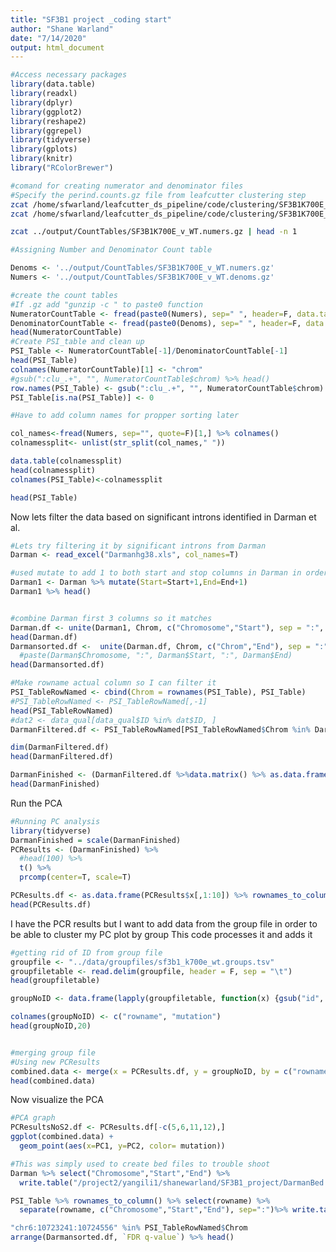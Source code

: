 ```yaml
---
title: "SF3B1 project _coding start"
author: "Shane Warland"
date: "7/14/2020"
output: html_document
---
```

```r
#Access necessary packages
library(data.table)
library(readxl)
library(dplyr)
library(ggplot2)
library(reshape2)
library(ggrepel)
library(tidyverse)
library(gplots)
library(knitr)
library("RColorBrewer")
```

```bash
#comand for creating numerator and denominator files
#Specify the perind.counts.gz file from leafcutter clustering step
zcat /home/sfwarland/leafcutter_ds_pipeline/code/clustering/SF3B1K700E_v_WT/leafcutter_perind.counts.gz | perl -lne 'if ($.==1) {print} else {$_ =~ s/\d+\///g; print}' > leafcutter_perind.counts.numers
zcat /home/sfwarland/leafcutter_ds_pipeline/code/clustering/SF3B1K700E_v_WT/leafcutter_perind.counts.gz  | perl -lne 'if ($.==1) {print} else {$_ =~ s/\/\d+//g; print}' > leafcutter_perind.counts.denoms
```

```bash
zcat ../output/CountTables/SF3B1K700E_v_WT.numers.gz | head -n 1 
```

```r
#Assigning Number and Denominator Count table

Denoms <- '../output/CountTables/SF3B1K700E_v_WT.numers.gz'
Numers <- '../output/CountTables/SF3B1K700E_v_WT.denoms.gz'

#create the count tables
#If .gz add "gunzip -c " to paste0 function
NumeratorCountTable <- fread(paste0(Numers), sep=" ", header=F, data.table=F)
DenominatorCountTable <- fread(paste0(Denoms), sep=" ", header=F, data.table=F)
head(NumeratorCountTable)
#Create PSI_table and clean up
PSI_Table <- NumeratorCountTable[-1]/DenominatorCountTable[-1]
head(PSI_Table)
colnames(NumeratorCountTable)[1] <- "chrom"
#gsub(":clu_.+", "", NumeratorCountTable$chrom) %>% head()
row.names(PSI_Table) <- gsub(":clu_.+", "", NumeratorCountTable$chrom)
PSI_Table[is.na(PSI_Table)] <- 0

#Have to add column names for propper sorting later

col_names<-fread(Numers, sep="", quote=F)[1,] %>% colnames()
colnamessplit<- unlist(str_split(col_names," "))

data.table(colnamessplit)
head(colnamessplit)
colnames(PSI_Table)<-colnamessplit

head(PSI_Table)
```
Now lets filter the data based on significant introns identified in Darman et al.
```r
#Lets try filtering it by significant introns from Darman
Darman <- read_excel("Darmanhg38.xls", col_names=T)

#used mutate to add 1 to both start and stop columns in Darman in order to clean up mapping 
Darman1 <- Darman %>% mutate(Start=Start+1,End=End+1) 
Darman1 %>% head()


#combine Darman first 3 columns so it matches
Darman.df <- unite(Darman1, Chrom, c("Chromosome","Start"), sep = ":", remove = TRUE, na.rm = FALSE)
head(Darman.df)
Darmansorted.df <-  unite(Darman.df, Chrom, c("Chrom","End"), sep = ":", remove = TRUE, na.rm = FALSE)
  #paste(Darman$Chromosome, ":", Darman$Start, ":", Darman$End)
head(Darmansorted.df)

#Make rowname actual column so I can filter it
PSI_TableRowNamed <- cbind(Chrom = rownames(PSI_Table), PSI_Table)
#PSI_TableRowNamed <- PSI_TableRowNamed[,-1]
head(PSI_TableRowNamed)
#dat2 <- data_qual[data_qual$ID %in% dat$ID, ]
DarmanFiltered.df <- PSI_TableRowNamed[PSI_TableRowNamed$Chrom %in% Darmansorted.df$Chrom,]

dim(DarmanFiltered.df)
head(DarmanFiltered.df)

DarmanFinished <- (DarmanFiltered.df %>%data.matrix() %>% as.data.frame() %>% select(-Chrom)%>% as.matrix())
head(DarmanFinished)
```

Run the PCA
```r
#Running PC analysis
library(tidyverse)
DarmanFinished = scale(DarmanFinished)
PCResults <- (DarmanFinished) %>%
  #head(100) %>%
  t() %>%
  prcomp(center=T, scale=T)

PCResults.df <- as.data.frame(PCResults$x[,1:10]) %>% rownames_to_column()
head(PCResults.df)


```

I have the PCR results but I want to add data from the group file in order to be able to cluster my PC plot by group
This code processes it and adds it
```r
#getting rid of ID from group file 
groupfile <- "../data/groupfiles/sf3b1_k700e_wt.groups.tsv"
groupfiletable <- read.delim(groupfile, header = F, sep = "\t")
head(groupfiletable)

groupNoID <- data.frame(lapply(groupfiletable, function(x) {gsub("id", "", x)}))

colnames(groupNoID) <- c("rowname", "mutation")
head(groupNoID,20)


#merging group file
#Using new PCResults
combined.data <- merge(x = PCResults.df, y = groupNoID, by = c("rowname"), all = TRUE)
head(combined.data)
```

Now visualize the PCA
```r
#PCA graph
PCResultsNoS2.df <- PCResults.df[-c(5,6,11,12),]
ggplot(combined.data) +
  geom_point(aes(x=PC1, y=PC2, color= mutation))
```


```r
#This was simply used to create bed files to trouble shoot
Darman %>% select("Chromosome","Start","End") %>% 
  write.table("/project2/yangili1/shanewarland/SF3B1_project/DarmanBed.bed",col.names =F, sep = "\t", row.names=F, quote=F)

PSI_Table %>% rownames_to_column() %>% select(rowname) %>% 
  separate(rowname, c("Chromosome","Start","End"), sep=":")%>% write.table("/project2/yangili1/shanewarland/SF3B1_project/PSI_BED.bed",col.names =F, sep = "\t", row.names=F, quote=F)

"chr6:10723241:10724556" %in% PSI_TableRowNamed$Chrom
arrange(Darmansorted.df, `FDR q-value`) %>% head()
```

